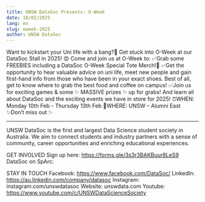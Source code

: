 ```yaml
---
title: UNSW DataSoc Presents: O-Week
date: 10/02/2025
lang: en
slug: oweek-2025
author: UNSW DataSoc
---
```


Want to kickstart your Uni life with a bang?🎉 Get stuck into O-Week at our DataSoc Stall in 2025! 😍
Come and join us at O-Week to:
✅Grab some FREEBIES including a DataSoc O-Week Special Tote Merch!👜
✅Get the opportunity to hear valuable advice on uni life, meet new people and gain first-hand info from those who have been in your exact shoes. Best of all, get to know where to grab the best food and coffee on campus!
✅Join us for exciting games & some ✨ MASSIVE prizes ✨ up for grabs! And learn all about DataSoc and the exciting events we have in store for 2025!
⏰WHEN: Monday 10th Feb - Thursday 13th Feb
📍WHERE: UNSW – Alumni East
✨Don’t miss out ✨

---------------------------------------------------
UNSW DataSoc is the first and largest Data Science student society in Australia. We aim to connect students and industry partners with a sense of community, career opportunities and enriching educational experiences.

GET INVOLVED
Sign up here: https://forms.gle/3s3r3BAKBuur8LeS9
DataSoc on SpArc:

STAY IN TOUCH
Facebook: https://www.facebook.com/DataSoc/
LinkedIn: https://au.linkedin.com/company/datasoc
Instagram: instagram.com/unswdatasoc
Website: unswdata.com
Youtube: https://www.youtube.com/c/UNSWDataScienceSociety